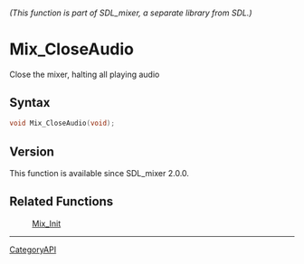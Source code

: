 ====== (This function is part of SDL_mixer, a separate library from SDL.) ======
= Mix_CloseAudio =

Close the mixer, halting all playing audio 

== Syntax ==

<syntaxhighlight lang='c'>
void Mix_CloseAudio(void);
</syntaxhighlight>

== Version ==

This function is available since SDL_mixer 2.0.0.

== Related Functions ==

:[[Mix_Init]]

----
[[CategoryAPI]]


